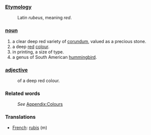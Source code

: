 ===[[Etymology]]===
:Latin ''rubeus'', meaning ''red''.
===[[noun]]===
#a clear deep red variety of [[corundum]], valued as a precious stone.
#a deep [[red]] [[colour]].
#in printing, a size of type.
#a genus of South American [[hummingbird]].
===[[adjective]]===
:of a deep red colour.
===Related words===
:''See'' [[Wiktionary_Appendix:Colours|Appendix:Colours]]

===Translations===
*[[French]]: [[rubis]] (m)